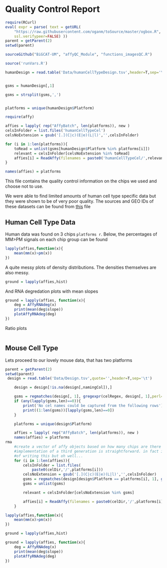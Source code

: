 Quality Control Report
========================================================


```r
require(RCurl)
eval( expr = parse( text = getURL(
    "https://raw.githubusercontent.com/oganm/toSource/master/ogbox.R",
    ssl.verifypeer=FALSE) ))
parent = getParent(2)
setwd(parent)

sourceGithub("BiGCAT-UM", "affyQC_Module", "functions_imagesQC.R")

source('runVars.R')

humanDesign = read.table('Data/humanCellTypeDesign.tsv',header=T,sep='\t', stringsAsFactors=F)


gsms = humanDesign[,1]

gsms = strsplit(gsms,',')


platforms = unique(humanDesign$Platform)

require(affy)

affies = lapply( rep("AffyBatch", len(platforms)), new )
celsInFolder = list.files('humanCellTypeCel')
celsNoExtension = gsub('[.](C|c)(E|e)(L|l)','',celsInFolder)

for (i in 1:len(platforms)){
    toRead = unlist(gsms[humanDesign$Platform %in% platforms[i]])
    relevant = celsInFolder[celsNoExtension %in% toRead]
    affies[i] = ReadAffy(filenames = paste0('humanCellTypeCel/',relevant))
}

names(affies) = platforms
```


This file contains the quality control information on the chips we used and choose not to use. 

We were able to find limited amounts of human cell type specific data but they were shown to be of very poor quality. The sources and GEO IDs of these datasets can be found from [this](/Data/humanCellTypeDesign.tsv) file

Human Cell Type Data
-------------
Human data was found on 3 chips `platforms r`. Below, the percentages of MM>PM signals on each chip group can be found
```r

lapply(affies,function(x){
    mean(mm(x)>pm(x))
})


```

A quite messy plots of density distributions. The densities themselves are also messy.
```r
ground = lapply(affies,hist)
```

And RNA degredation plots with mean slopes
```r
ground = lapply(affies, function(x){
    deg = AffyRNAdeg(x)
    print(mean(deg$slope))
    plotAffyRNAdeg(deg)
})

```

Ratio plots
```r



```
Mouse Cell Type
------------------
Lets proceed to our lovely mouse data, that has two platforms

```r
parent = getParent(2)
setwd(parent)
 design = read.table('Data/Design.tsv',quote='',header=T,sep='\t')

    design = design[!is.na(design[,namingCol]),]

    gsms = regmatches(design[, 1], gregexpr(celRegex, design[, 1],perl=T))
    if (any(lapply(gsms,len)==0)){
        print('No cel names could be captured from the following rows')
        print((1:len(gsms))[lapply(gsms,len)==0])
    }

    platforms = unique(design$Platform)

    affies = lapply( rep("AffyBatch", len(platforms)), new )
    names(affies) = platforms
rma
    #create a vector of affy objects based on how many chips are there just works with 2 right now
    #implementation of a third generation is straightforward. in fact i could have done it instead
    #of writing this but oh well...
    for (i in 1:len(affies)){
        celsInFolder = list.files(
            paste0(celDir,'/',platforms[i]))
        celsNoExtension = gsub('[.](C|c)(E|e)(L|l)','',celsInFolder)
        gsms = regmatches(design[design$Platform == platforms[i], 1], gregexpr(celRegex, design[design$Platform == platforms[i], 1],perl=T))
        gsms = unlist(gsms)

        relevant = celsInFolder[celsNoExtension %in% gsms]

        affies[i] = ReadAffy(filenames = paste0(celDir,'/',platforms[i],'/',relevant))
    }
```



```r
lapply(affies,function(x){
    mean(mm(x)>pm(x))
})

ground = lapply(affies,hist)

ground = lapply(affies, function(x){
    deg = AffyRNAdeg(x)
    print(mean(deg$slope))
    plotAffyRNAdeg(deg)
})



```

